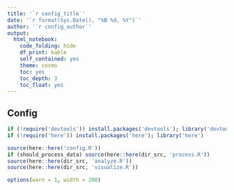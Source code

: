 ```yaml
---
title: '`r config_title`'
date: '`r format(Sys.Date(), "%B %d, %Y")`'
author: '`r config_author`'
output:
  html_notebook:
    code_folding: hide
    df_print: kable
    self_contained: yes
    theme: cosmo
    toc: yes
    toc_depth: 3
    toc_float: yes
---
```


## Config
```r

if (!require('devtools')) install.packages('devtools'); library('devtools')
if (!require('here')) install.packages('here'); library('here')

source(here::here('config.R'))
if (should_process_data) source(here::here(dir_src, 'process.R'))
source(here::here(dir_src, 'analyze.R'))
source(here::here(dir_src, 'visualize.R'))

options(warn = 1, width = 200)

```

